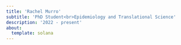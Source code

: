 ```yaml
---
title: 'Rachel Murro'
subtitle: 'PhD Student<br>Epidemiology and Translational Science'
description: '2022 - present'
about: 
  template: solana 
---
```


